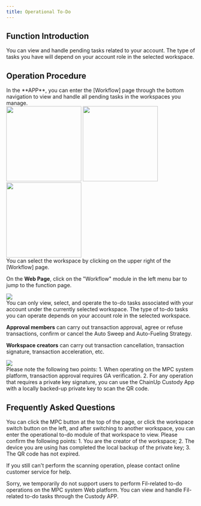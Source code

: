 ```yaml
---
title: Operational To-Do
---
```


##  Function Introduction

You can view and handle pending tasks related to your account. The type of tasks you have will depend on your account role in the selected workspace.
##  Operation Procedure

<Steps>
<Step title="View To-Do Information">
In the **APP**, you can enter the [Workflow] page through the bottom navigation to view and handle all pending tasks in the workspaces you manage. 
<div className="w-full flex items-center justify-center">
    <CardGroup cols={3}>
    <img src="/images/user-guide/todo1.png" width="200"/>
    <img src="/images/user-guide/todo2.png" width="200"/>
    <img src="/images/user-guide/todo3.png" width="200"/>
    </CardGroup>
</div>

<Tip>
You can select the workspace by clicking on the upper right of the [Workflow] page.
</Tip>

On the **Web Page**, click on the "Workflow" module in the left menu bar to jump to the function page.
<div className="w-full flex items-center justify-center">
    <img src="/images/user-guide/todo4.png" />
</div>
<Tip>
You can only view, select, and operate the to-do tasks associated with your account under the currently selected workspace.
</Tip>

</Step>
<Step title="Handle Operational To-Do">
The type of to-do tasks you can operate depends on your account role in the selected workspace.

**Approval members** can carry out transaction approval, agree or refuse transactions, confirm or cancel the Auto Sweep and Auto-Fueling Strategy.

**Workspace creators** can carry out transaction cancellation, transaction signature, transaction acceleration, etc.

<div className="w-full flex items-center justify-center">
    <img src="/images/user-guide/todo5.png" />
</div>


<Warning>
Please note the following two points:
1. When operating on the MPC system platform, transaction approval requires GA verification.
2. For any operation that requires a private key signature, you can use the ChainUp Custody App with a locally backed-up private key to scan the QR code.
</Warning>
</Step>
</Steps>

##  Frequently Asked Questions

<Accordion title="How do I view the operational to-do of other workspaces?">
You can click the MPC button at the top of the page, or click the workspace switch button on the left, and after switching to another workspace, you can enter the operational to-do module of that workspace to view.
</Accordion>

<Accordion title="Why can't I complete tasks waiting for signature and acceleration by scanning the QR code of the to-do?">
Please confirm the following points:
1. You are the creator of the workspace;
2. The device you are using has completed the local backup of the private key;
3. The QR code has not expired.

If you still can't perform the scanning operation, please contact online customer service for help.
</Accordion>

<Accordion title="Why can't I view Fil-related to-do tasks?">
Sorry, we temporarily do not support users to perform Fil-related to-do operations on the MPC system Web platform. You can view and handle Fil-related to-do tasks through the Custody APP.
</Accordion>
